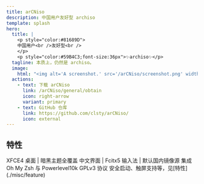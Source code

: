 ```yaml
---
title: arCNiso
description: 中国用户友好型 archiso
template: splash
hero:
  title: |
    <p style="color:#81689D">
    中国用户<br />友好型<br />
    </p>
    <p style="color:#59B4C3;font-size:36px">✨archiso✨</p>
  tagline: 本质上，仍然是 archiso。
  image:
    html: "<img alt='A screenshot.' src='/arCNiso/screenshot.png' width='600' />"
  actions:
    - text: 下载 arCNiso
      link: /arCNiso/general/obtain
      icon: right-arrow
      variant: primary
    - text: GitHub 仓库
      link: https://github.com/clsty/arCNiso/
      icon: external
---
```


## 特性

<CardGrid stagger>
	<Card title="图形界面" icon="moon">
    XFCE4 桌面 | 暗黑主题全覆盖
	</Card>
	<Card title="适配国内" icon="translate">
    中文界面 | Fcitx5 输入法 | 默认国内镜像源
	</Card>
	<Card title="高效终端" icon="laptop">
    集成 Oh My Zsh 与 Powerlevel10k
	</Card>
	<Card title="自由开源" icon="openCollective">
    GPLv3 协议
	</Card>
	<Card title="处处细节" icon="open-book">
    安全启动、触屏支持等，见[特性](./misc/feature)
	</Card>
</CardGrid>
